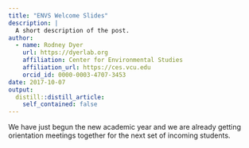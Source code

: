 ```yaml
---
title: "ENVS Welcome Slides"
description: |
  A short description of the post.
author:
  - name: Rodney Dyer
    url: https://dyerlab.org
    affiliation: Center for Environmental Studies
    affiliation_url: https://ces.vcu.edu
    orcid_id: 0000-0003-4707-3453
date: 2017-10-07
output:
  distill::distill_article:
    self_contained: false
---
```





We have just begun the new academic year and we are already getting orientation meetings together for the next set of incoming students.
 
 
 

